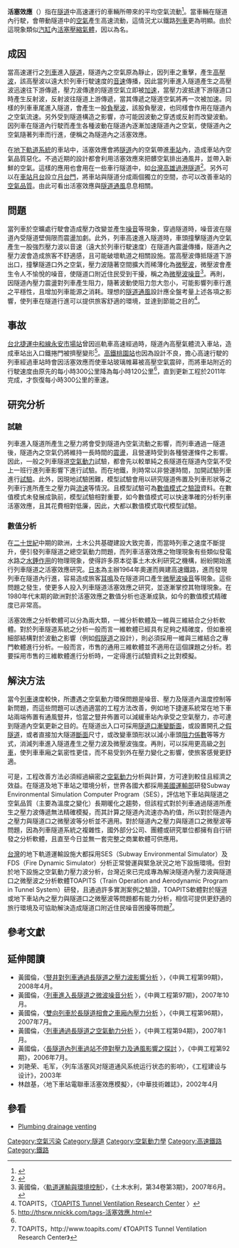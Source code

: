 {{wwv|area=台灣}}
'''活塞效應'''（{{lang-en|'''Piston Effect'''}}）指在[[隧道|隧道]]中高速運行的車輛所帶來的平均空氣流動<ref>{{cite web |url=http://sciencelinks.jp/j-east/article/200622/000020062206A0880005.php |title=Piston Effect |journal=Nihon Kikai Gakkai Nenji Taikai Koen Ronbunshu |year=2006 |author=MORII NOBUHARU |volume=2006 |issue=2 |pages=341-342 |language=ja |accessdate=2014-02-07 |archive-date=2012-02-17 |archive-url=https://web.archive.org/web/20120217004746/http://sciencelinks.jp/j-east/article/200622/000020062206A0880005.php |dead-url=yes }}</ref>。當車輛在隧道內行駛，會帶動隧道中的[[空氣|空氣]]產生高速流動，這情況尤以鐵路[[列車|列車]]更為明顯。由於這現象類似[[汽缸|汽缸]]內[[活塞|活塞]][[壓縮|壓縮]][[氣體|氣體]]，因以為名。

==成因==
當高速運行之[[列車|列車]]進入[[隧道|隧道]]，隧道內之空氣原為靜止，因列車之重擊，產生[[高壓波|高壓波]]，該高壓波以遠大於列車行駛速度的[[音速|音速]]傳播，因此當列車進入隧道產生之高壓波迅速往下游傳遞，壓力波傳達的隧道空氣立即被[[加速|加速]]，當壓力波抵達下游隧道口時產生反射波，反射波往隧道上游傳遞，當其傳遞之隧道空氣將再一次被加速。同樣的列車車尾進入隧道，會產生一股[[負壓波|負壓波]]，該股負壓波，也同樣會作用在隧道內之空氣流速。另外受到隧道構造之影響，亦可能因波動之穿透或反射而改變波動。因列車在隧道內行駛而產生各種波動在隧道內逐漸加速隧道內之空氣，使隧道內之空氣隨著列車而行進，便稱之為隧道內之活塞效應。

在[[地下軌道系統|地下軌道系統]]的車站中，活塞效應會將[[隧道|隧道]]內的空氣帶進[[車站|車站]]內，造成車站內空氣品質惡化。不過近期的設計都會利用活塞效應來把髒空氣排出通風井，並帶入新鮮的空氣。這樣的應用也會用在一些車行隧道中，如[[台灣|台灣]][[高雄|高雄]][[高雄港過港隧道|過港隧道]]<ref>{{Cite web |url=http://etd.lib.nsysu.edu.tw/ETD-db/ETD-search-c/view_etd?URN=etd-0824100-144409 |title=存档副本 |access-date=2007-12-09 |archive-date=2005-04-13 |archive-url=https://web.archive.org/web/20050413235643/http://etd.lib.nsysu.edu.tw/ETD-db/ETD-search-c/view_etd?URN=etd-0824100-144409 |dead-url=no }}</ref>。另外可以在[[車站|車站]][[月台|月台]]設立[[月台門|月台門]]，將車站與隧道分成兩個獨立的空間，亦可以改善車站的[[空氣品質|空氣品質]]。由此可看出活塞效應與[[隧道通風|隧道通風]]息息相關。

==問題==
當列車於空曠處行駛會造成壓力改變並產生[[噪音|噪音]]等現象，穿過隧道時，噪音波在隧道內受隧道壁侷限而震盪加劇。此外，列車高速進入隧道時，車頭撞擊隧道內空氣產生一股強烈壓力波以音速（遠大於列車行駛速度）在隧道內震盪傳播，隧道內之壓力波會造成旅客不舒適感，且可能破壞軌道之相關設施。當高壓波傳抵隧道下游出口，撞擊隧道口外之空氣，壓力波隨著空間擴大而稀薄化為[[微壓波|微壓波]]，微壓波會產生令人不愉悅的噪音，使隧道口附近住民受到干擾，稱之為[[微壓波噪音|微壓波噪音]]<ref>黃國倫，〈[https://archive.is/20120927150923/http://www.sinotech.org.tw/forum/doc%5Cforum%5C96009.pdf 軌道運輸與環境控制]〉，《土木水利，第34卷第3期》，2007年6月。</ref>。再則，因隧道內壓力震盪對列車產生阻力，隨著波動使阻力忽大忽小，可能影響列車行進之平穩性，且增加列車能源之消耗。理想的[[隧道通風|隧道通風]]設計應全盤考量上述各項之影響，使列車在隧道行進可以提供旅客舒適的環境，並達到節能之目的<ref>TOAPITS，〈[http://www.toapits.com/  TOAPITS Tunnel Ventilation Research Center] {{Wayback|url=http://www.toapits.com/ |date=20110516112254 }}〉</ref>。

==事故==
[[台北捷運|台北捷運]][[中和線|中和線]][[永安市場站|永安市場站]]曾因巡軌車高速經過時，隧道內高壓氣體流入車站，造成車站出入口鐵捲門被擠壓變形<ref name="thsrw.nnickk.com">http://thsrw.nnickk.com/tags-活塞效應.html{{dead link|date=2018年3月 |bot=InternetArchiveBot |fix-attempted=yes }}</ref>。[[高鐵桃園站|高鐵桃園站]]也因為設計不良，擔心高速行駛的列車經過車站時會因活塞效應而使車站玻璃帷幕被高壓空氣震碎，而將車站附近的行駛速度由原先的每小時300公里降為每小時120公里<ref name="thsrw.nnickk.com"/>，直到更新工程於2011年完成，才恢復每小時300公里的車速。

==研究分析==
===試驗===
列車進入隧道所產生之壓力將會受到隧道內空氣流動之影響，而列車通過一隧道後，隧道內之空氣仍將維持一長時間的[[震盪|震盪]]，且營運時受到各種營運條件之影響。因此，一般之列車隧道[[空氣動力|空氣動力]]試驗，都會先以較單純之長隧道在隧道內空氣不受上一班行進列車影響下進行試驗。而在地鐵，則時常以非營運時間，加開試驗列車進行[[試驗|試驗]]。此外，因現地試驗困難，模型試驗會用以研究隧道佈置及列車形狀等之列車行進所產生之壓力與[[流速|流速]]等情況。且模型試驗可為[[數值模式|數值模式]]之[[驗證|驗證]]資料。在數值模式未發展成孰前，模型試驗相對重要，如今數值模式可以快速準確的分析列車活塞效應，且其花費相對低廉，因此，大都以數值模式取代模型試驗。

===數值分析===
在[[二十世紀|二十世紀]]中期的歐洲，土木公共基礎建設大致完善，而當時列車之速度不斷提升，便引發列車隧道之總空氣動力問題，而列車活塞效應之物理現象有些類似發電水路之[[水錘作用|水錘作用]]的物理現象，使得許多原本從事土木水利研究之機構，紛紛開始進行列車隧道之活塞效應研究。[[日本|日本]]為主辦1964年奧運而興建高速鐵路，進而發現列車在隧道內行進，容易造成旅客[[耳鳴|耳鳴]]及在隧道洞口產生[[微壓波噪音|微壓波噪音]]等現象。這些問題之發生，使更多人投入列車隧道活塞效應之研究，並逐漸掌控其物理現象。在1980年代末期的歐洲對於活塞效應之數值分析也逐漸成孰，如今的數值模式精確度已非常高。

活塞效應之分析軟體可以分為兩大類，一維分析軟體及一維與三維結合之分析軟體。對於列車隧道系統之分析一般而言一維軟體已經具有足夠之精確度，但如重視細部結構對於波動之影響（例如[[假隧道|假隧道]]之設計），則必須採用一維與三維結合之專門軟體進行分析。一般而言，市售的通用三維軟體並不適用在這個課題之分析。若要採用市售的三維軟體進行分析時，一定得進行試驗資料之比對模擬。

==解決方法==
當今[[列車|列車]]速度較快，所遭遇之空氣動力環保問題是噪音、壓力及隧道內溫度控制等新問題，而這些問題可以透過適當的工程方法改善，例如地下捷運系統常在地下車站兩端佈置有通風豎井，恰當之豎井佈置可以減緩車站內承受之空氣壓力，亦可達到隧道內空氣更新之目的。在隧道出入口可採用[[隧道口漸變斷面|隧道口漸變斷面]]，或設置開孔之[[假隧道|假隧道]]，或者直接加大隧道[[斷面|斷面]]尺寸，或改變車頭形狀以減小車頭[[阻力係數|阻力係數]]等等方式，消減列車進入隧道產生之壓力波及微壓波強度。再則，可以採用更高級之[[列車|列車]]，使列車車廂之氣密性更佳，而不易受到外在壓力變化之影響，使旅客感覺更舒適。

可是，工程改善方法必須經過縝密之[[空氣動力|空氣動力]]分析與計算，方可達到較佳且經濟之效益。在隧道及地下車站之環境分析，世界各國大都採用[[美國運輸部|美國運輸部]]研發Subway Environmental Simulation Computer Program（SES），評估地下車站與隧道之空氣品質（主要為溫度之變化）長期暖化之趨勢，但該程式對於列車通過隧道所產生之壓力波傳遞無法精確模擬，而其計算之隧道內流速亦為約值，所以對於隧道內之壓力與隧道口之微壓波等分析並不適用。對於隧道內之壓力與隧道口之微壓波等問題，因為列車隧道系統之複雜性，國外部分公司、團體或研究單位都擁有自行研發之分析軟體，且直至今日並無一套完整之商業軟體可供應用。

[[台灣|台灣]]的地下軌道運輸設施大都採用SES（Subway Environmental Simulator）及FDS（Fire Dynamic Simulator）分析正常營運與緊急狀況之地下設施環境。但對於地下設施之空氣動力壓力波分析，台灣近來已完成專為解決隧道內壓力波與隧道口之微壓波之分析軟體TOAPITS（Train Operation and Aerodynamic Program in Tunnel System）研發，且通過許多實測案例之驗證，TOAPITS軟體對於隧道或地下車站內之壓力與隧道口之微壓波等問題都有能力分析，相信可提供更舒適的旅行環境及可協助解決造成隧道口附近住民噪音困擾等問題<ref>TOAPITS，http://www.toapits.com/ {{Wayback|url=http://www.toapits.com/ |date=20110516112254 }} 《TOAPITS Tunnel Ventilation Research Center》</ref>。

==參考文獻==
{{reflist}}

==延伸閱讀==
*黃國倫，〈[http://www.sinotech.org.tw/journal/ 豎井對列車通過長隧道之壓力波影響分析] {{Wayback|url=http://www.sinotech.org.tw/journal/ |date=20080122063325 }}〉，《中興工程第99期》，2008年4月。
*黃國倫，〈[http://www.sinotech.org.tw/journal/ 列車進入長隧道之微波噪音分析] {{Wayback|url=http://www.sinotech.org.tw/journal/ |date=20080122063325 }}〉，《中興工程第97期》，2007年10月。
*黃國倫，〈[http://www.sinotech.org.tw/journal/ 雙向列車於長隧道相會之車廂內壓力分析] {{Wayback|url=http://www.sinotech.org.tw/journal/ |date=20080122063325 }}〉，《中興工程第96期》，2007年7月。
*黃國倫，〈[http://www.sinotech.org.tw/journal/ 列車通過長隧道之空氣動力分析] {{Wayback|url=http://www.sinotech.org.tw/journal/ |date=20080122063325 }}〉，《中興工程第94期》，2007年1月。
*黃國倫，〈[http://www.sinotech.org.tw/journal/ 長隧道內列車過站不停對壓力及通風影響之探討] {{Wayback|url=http://www.sinotech.org.tw/journal/ |date=20080122063325 }}〉，《中興工程第92期》，2006年7月。
*刘艳荣、毛军，〈列车活塞风对隧道通风系统运行状态的影响〉，《工程建设与设计》，2003年
*林啟基，〈地下車站電聯車活塞效應模擬〉，《中華技術雜誌》，2002年4月

==參看==
* [[Plumbing_drainage_venting|Plumbing drainage venting]]

[[Category:空氣污染|Category:空氣污染]]
[[Category:隧道|Category:隧道]]
[[Category:空氣動力學|Category:空氣動力學]]
[[Category:高速鐵路|Category:高速鐵路]]
[[Category:鐵路|Category:鐵路]]
